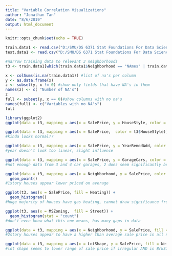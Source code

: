 ```yaml
---
title: "Variable Correlation Visualizations"
author: "Jonathan Tan"
date: "8/6/2019"
output: html_document
---
```


```r
knitr::opts_chunk$set(echo = TRUE)
```


```r
train.data1 <- read.csv("D:/SMU/DS 6371 Stat Foundations For Data Science/PROJECT/train.csv")
test.data1 <- read.csv("D:/SMU/DS 6371 Stat Foundations For Data Science/PROJECT/test.csv")
```

```r
#narrow training data to relevant 3 neighborhoods
t3 <- train.data1[which(train.data1$Neighborhood == "NAmes" | train.data1$Neighborhood == "Edwards" | train.data1$Neighborhood == "BrkSide"), ]
```
```r
x <- colSums(is.na(train.data1)) #list of na's per column
y <- as.data.frame(x)
z <- subset(y, x != 0) #show only fields that have NA's in them 
names(z) <- c( "Number of NA's")
z
full <- subset(y, x == 0)#show columns with no na's
names(full) <- c("Variables with no NA's")
full
```


```r
library(ggplot2)
ggplot(data = t3, mapping = aes(x = SalePrice, y = HouseStyle, color = t3$HouseStyle)) + geom_point() 

ggplot(data = t3, mapping = aes(x = SalePrice,  color = t3$HouseStyle)) + geom_histogram() 
#kinda looks normal??

ggplot(data = t3, mapping = aes(x = SalePrice, y = YearRemodAdd, color = t3$YearRemodAdd)) + geom_point()
#year doesn't look too linear, slight influence

ggplot(data = t3, mapping = aes(x = SalePrice, y = GarageCars, color = t3$GarageCars)) + geom_point()
#not enough data from 3 and 4 car garages, 2 does seem significantly better than none

ggplot(data = t3, mapping = aes(x = Neighborhood, y = SalePrice, color = HouseStyle)) +
  geom_point()
#1story houses appear lower priced on average

ggplot(t3, aes(x = SalePrice, fill = Heating)) +
  geom_histogram()
#huge majority of houses have gas heating, cannot draw significance from this one? 

ggplot(t3, aes(x = MSZoning,  fill = Street)) + 
  geom_histogram(stat = "count")
#don't even know what this one means, has many gaps in data

ggplot(data = t3, mapping = aes(x = Neighborhood, y = SalePrice, fill = HouseStyle)) + geom_boxplot()
#2story houses appear to have a higher than average sale price in all neighborhoods, this might correlate with area though

ggplot(data = t3, mapping = aes(x = LotShape, y = SalePrice, fill = Neighborhood)) + geom_boxplot()
#lot shape seems to lower range of sale price if irregular AND in BrkSide, but not if in NAmes


```